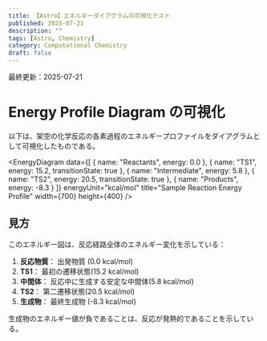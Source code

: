 ```yaml
---
title: 【Astro】エネルギーダイアグラムの可視化テスト
published: 2025-07-21
description: ""
tags: [Astro, Chemistry]
category: Computational Chemistry
draft: false
---
```

最終更新：2025-07-21



# Energy Profile Diagram の可視化


以下は、架空の化学反応の各素過程のエネルギープロファイルをダイアグラムとして可視化したものである。

<EnergyDiagram
  data={[
    { name: "Reactants", energy: 0.0 },
    { name: "TS1", energy: 15.2, transitionState: true },
    { name: "Intermediate", energy: 5.8 },
    { name: "TS2", energy: 20.5, transitionState: true },
    { name: "Products", energy: -8.3 }
  ]}
  energyUnit="kcal/mol"
  title="Sample Reaction Energy Profile"
  width={700}
  height={400}
/>

## 見方

このエネルギー図は、反応経路全体のエネルギー変化を示している：

1. **反応物質**： 出発物質 (0.0 kcal/mol)
2. **TS1**： 最初の遷移状態(15.2 kcal/mol)
3. **中間体**： 反応中に生成する安定な中間体(5.8 kcal/mol)
4. **TS2**： 第二遷移状態(20.5 kcal/mol)
5. **生成物**： 最終生成物 (-8.3 kcal/mol)

生成物のエネルギー値が負であることは、反応が発熱的であることを示している。

